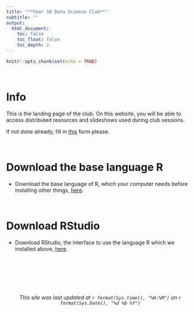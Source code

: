```yaml
---
title: "**Year 10 Data Science Club**"
subtitle: ""
output:
  html_document:
    toc: false
    toc_float: false
    toc_depth: 2
---
```


```r
knitr::opts_chunk$set(echo = TRUE)
```

<br>

# Info

This is the landing page of the club. On this website, you will be able to access distributed resources and slideshows used during club sessions.

If not done already, fill in [this](https://forms.gle/3xtChykNG3L4h34w8) form please.

<br>

# Download the base language R

* Download the base language of R, which your computer needs before installing other things, [here](https://cran.csiro.au/).

<br>

# Download RStudio

* Download RStudio, the interface to use the language R which we installed above, [here](https://www.rstudio.com/products/rstudio/download/#download).

<br>
<br>
<br>
<br>
<br>

<center>*This site was last updated at `r format(Sys.time(), "%H:%M")` on `r format(Sys.Date(), "%d %b %Y")`*</center>